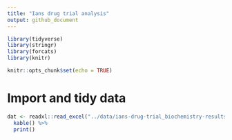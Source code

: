 ```yaml
---
title: "Ians drug trial analysis"
output: github_document
---
```


```r
library(tidyverse)
library(stringr)
library(forcats)
library(knitr)

knitr::opts_chunk$set(echo = TRUE)
```

# Import and tidy data

```r
dat <- readxl::read_excel("../data/ians-drug-trial_biochemistry-results_20171020.xls", sheet = 1, na = "*") %>%
  kable() %>% 
  print()

```

